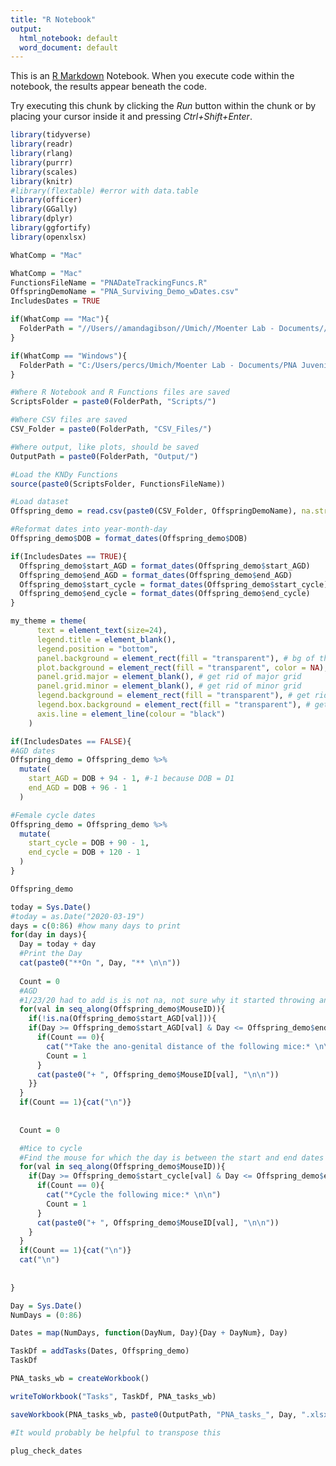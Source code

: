 ```yaml
---
title: "R Notebook"
output:
  html_notebook: default
  word_document: default
---
```


This is an [R Markdown](http://rmarkdown.rstudio.com) Notebook. When you execute code within the notebook, the results appear beneath the code. 

Try executing this chunk by clicking the *Run* button within the chunk or by placing your cursor inside it and pressing *Ctrl+Shift+Enter*. 

```r
library(tidyverse)
library(readr)
library(rlang)
library(purrr)
library(scales)
library(knitr)
#library(flextable) #error with data.table
library(officer)
library(GGally)
library(dplyr)
library(ggfortify)
library(openxlsx)
```

```r
WhatComp = "Mac"
```

```r
WhatComp = "Mac"
FunctionsFileName = "PNADateTrackingFuncs.R"
OffspringDemoName = "PNA_Surviving_Demo_wDates.csv"
IncludesDates = TRUE

if(WhatComp == "Mac"){
  FolderPath = "//Users//amandagibson//Umich//Moenter Lab - Documents//PNA Juveniles - Analysis//For R//"
}

if(WhatComp == "Windows"){
  FolderPath = "C:/Users/percs/Umich/Moenter Lab - Documents/PNA Juveniles - Analysis/For R/"
}

#Where R Notebook and R Functions files are saved
ScriptsFolder = paste0(FolderPath, "Scripts/")

#Where CSV files are saved
CSV_Folder = paste0(FolderPath, "CSV_Files/")

#Where output, like plots, should be saved
OutputPath = paste0(FolderPath, "Output/")

#Load the KNDy Functions
source(paste0(ScriptsFolder, FunctionsFileName))

#Load dataset
Offspring_demo = read.csv(paste0(CSV_Folder, OffspringDemoName), na.strings="NA", fileEncoding="UTF-8-BOM")

#Reformat dates into year-month-day
Offspring_demo$DOB = format_dates(Offspring_demo$DOB)

if(IncludesDates == TRUE){
  Offspring_demo$start_AGD = format_dates(Offspring_demo$start_AGD)
  Offspring_demo$end_AGD = format_dates(Offspring_demo$end_AGD)
  Offspring_demo$start_cycle = format_dates(Offspring_demo$start_cycle)
  Offspring_demo$end_cycle = format_dates(Offspring_demo$end_cycle)
}

my_theme = theme(
      text = element_text(size=24),
      legend.title = element_blank(),
      legend.position = "bottom",
      panel.background = element_rect(fill = "transparent"), # bg of the panel
      plot.background = element_rect(fill = "transparent", color = NA), # bg of the plot
      panel.grid.major = element_blank(), # get rid of major grid
      panel.grid.minor = element_blank(), # get rid of minor grid
      legend.background = element_rect(fill = "transparent"), # get rid of legend bg
      legend.box.background = element_rect(fill = "transparent"), # get rid of legend panel bg
      axis.line = element_line(colour = "black")
    )
```

```r

if(IncludesDates == FALSE){
#AGD dates
Offspring_demo = Offspring_demo %>%
  mutate(
    start_AGD = DOB + 94 - 1, #-1 because DOB = D1
    end_AGD = DOB + 96 - 1
  )

#Female cycle dates
Offspring_demo = Offspring_demo %>%
  mutate(
    start_cycle = DOB + 90 - 1,
    end_cycle = DOB + 120 - 1
  )
}
```

```r
Offspring_demo
```


```r
today = Sys.Date()
#today = as.Date("2020-03-19")
days = c(0:86) #how many days to print
for(day in days){
  Day = today + day
  #Print the Day
  cat(paste0("**On ", Day, "** \n\n"))
  
  Count = 0
  #AGD
  #1/23/20 had to add is is not na, not sure why it started throwing an error tonight. Should double-check - was based on not having linking dam id in csv. Shouldn't be necessary generally, but will leave it in
  for(val in seq_along(Offspring_demo$MouseID)){
    if(!is.na(Offspring_demo$start_AGD[val])){
    if(Day >= Offspring_demo$start_AGD[val] & Day <= Offspring_demo$end_AGD[val]){
      if(Count == 0){
        cat("*Take the ano-genital distance of the following mice:* \n\n")
        Count = 1
      }
      cat(paste0("+ ", Offspring_demo$MouseID[val], "\n\n"))
    }}
  }
  if(Count == 1){cat("\n")}
  
  
  Count = 0

  #Mice to cycle
  #Find the mouse for which the day is between the start and end dates for cycling
  for(val in seq_along(Offspring_demo$MouseID)){
    if(Day >= Offspring_demo$start_cycle[val] & Day <= Offspring_demo$end_cycle[val]){
      if(Count == 0){
        cat("*Cycle the following mice:* \n\n")
        Count = 1
      }
      cat(paste0("+ ", Offspring_demo$MouseID[val], "\n\n"))
    }
  }
  if(Count == 1){cat("\n")}
  cat("\n")
  
  
}


```

```r
Day = Sys.Date()
NumDays = (0:86)

Dates = map(NumDays, function(DayNum, Day){Day + DayNum}, Day)

TaskDf = addTasks(Dates, Offspring_demo)
TaskDf

PNA_tasks_wb = createWorkbook()

writeToWorkbook("Tasks", TaskDf, PNA_tasks_wb)

saveWorkbook(PNA_tasks_wb, paste0(OutputPath, "PNA_tasks_", Day, ".xlsx"), overwrite = TRUE)

#It would probably be helpful to transpose this

```


```r
plug_check_dates
```